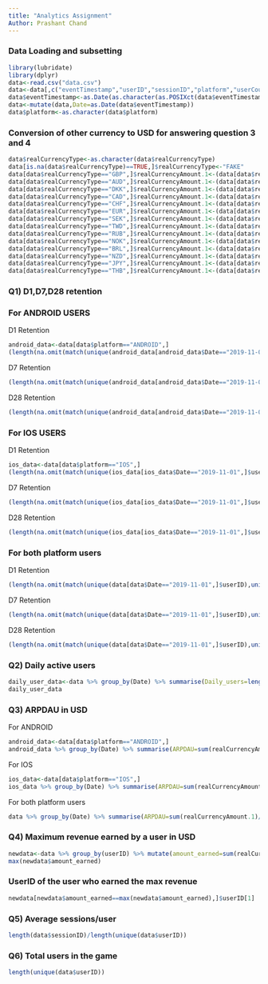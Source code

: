 ---
title: "Analytics Assignment"
Author: Prashant Chand
---

### Data Loading and subsetting
```{r}
library(lubridate)
library(dplyr)
data<-read.csv("data.csv")
data<-data[,c("eventTimestamp","userID","sessionID","platform","userCountry","realCurrencyAmount.1","realCurrencyType")]
data$eventTimestamp<-as.Date(as.character(as.POSIXct(data$eventTimestamp)))
data<-mutate(data,Date=as.Date(data$eventTimestamp))
data$platform<-as.character(data$platform)
```

### Conversion of other currency to USD for answering question 3 and 4
```{r}
data$realCurrencyType<-as.character(data$realCurrencyType)
data[is.na(data$realCurrencyType)==TRUE,]$realCurrencyType<-"FAKE"
data[data$realCurrencyType=="GBP",]$realCurrencyAmount.1<-(data[data$realCurrencyType=="GBP",]$realCurrencyAmount.1)*1.31
data[data$realCurrencyType=="AUD",]$realCurrencyAmount.1<-(data[data$realCurrencyType=="AUD",]$realCurrencyAmount.1)*0.682
data[data$realCurrencyType=="DKK",]$realCurrencyAmount.1<-(data[data$realCurrencyType=="DKK",]$realCurrencyAmount.1)*0.148
data[data$realCurrencyType=="CAD",]$realCurrencyAmount.1<-(data[data$realCurrencyType=="CAD",]$realCurrencyAmount.1)*0.755
data[data$realCurrencyType=="CHF",]$realCurrencyAmount.1<-(data[data$realCurrencyType=="CHF",]$realCurrencyAmount.1)*1.015
data[data$realCurrencyType=="EUR",]$realCurrencyAmount.1<-(data[data$realCurrencyType=="EUR",]$realCurrencyAmount.1)*1.1
data[data$realCurrencyType=="SEK",]$realCurrencyAmount.1<-(data[data$realCurrencyType=="SEK",]$realCurrencyAmount.1)*0.105
data[data$realCurrencyType=="TWD",]$realCurrencyAmount.1<-(data[data$realCurrencyType=="TWD",]$realCurrencyAmount.1)*0.032
data[data$realCurrencyType=="RUB",]$realCurrencyAmount.1<-(data[data$realCurrencyType=="RUB",]$realCurrencyAmount.1)*0.015
data[data$realCurrencyType=="NOK",]$realCurrencyAmount.1<-(data[data$realCurrencyType=="NOK",]$realCurrencyAmount.1)*0.109
data[data$realCurrencyType=="BRL",]$realCurrencyAmount.1<-(data[data$realCurrencyType=="BRL",]$realCurrencyAmount.1)*0.24
data[data$realCurrencyType=="NZD",]$realCurrencyAmount.1<-(data[data$realCurrencyType=="NZD",]$realCurrencyAmount.1)*0.652
data[data$realCurrencyType=="JPY",]$realCurrencyAmount.1<-(data[data$realCurrencyType=="JPY",]$realCurrencyAmount.1)*0.009
data[data$realCurrencyType=="THB",]$realCurrencyAmount.1<-(data[data$realCurrencyType=="THB",]$realCurrencyAmount.1)*0.033
```

### Q1) D1,D7,D28 retention

### For ANDROID USERS

D1 Retention
```{r}
android_data<-data[data$platform=="ANDROID",]
(length(na.omit(match(unique(android_data[android_data$Date=="2019-11-01",]$userID),unique(android_data[android_data$Date=="2019-11-02",]$userID))))/length(unique(android_data[android_data$Date=="2019-11-01",]$userID)))*100
```
D7 Retention
```{r}
(length(na.omit(match(unique(android_data[android_data$Date=="2019-11-01",]$userID),unique(android_data[android_data$Date=="2019-11-08",]$userID))))/length(unique(android_data[android_data$Date=="2019-11-01",]$userID)))*100
```
D28 Retention
```{r}
(length(na.omit(match(unique(android_data[android_data$Date=="2019-11-01",]$userID),unique(android_data[android_data$Date=="2019-11-29",]$userID))))/length(unique(android_data[android_data$Date=="2019-11-01",]$userID)))*100
```

### For IOS USERS

D1 Retention
```{r}
ios_data<-data[data$platform=="IOS",]
(length(na.omit(match(unique(ios_data[ios_data$Date=="2019-11-01",]$userID),unique(ios_data[ios_data$Date=="2019-11-02",]$userID))))/length(unique(ios_data[ios_data$Date=="2019-11-01",]$userID)))*100
```
D7 Retention
```{r}
(length(na.omit(match(unique(ios_data[ios_data$Date=="2019-11-01",]$userID),unique(ios_data[ios_data$Date=="2019-11-08",]$userID))))/length(unique(ios_data[ios_data$Date=="2019-11-01",]$userID)))*100
```
D28 Retention
```{r}
(length(na.omit(match(unique(ios_data[ios_data$Date=="2019-11-01",]$userID),unique(ios_data[ios_data$Date=="2019-11-29",]$userID))))/length(unique(ios_data[ios_data$Date=="2019-11-01",]$userID)))*100
```

### For both platform users

D1 Retention
```{r}
(length(na.omit(match(unique(data[data$Date=="2019-11-01",]$userID),unique(data[data$Date=="2019-11-02",]$userID))))/length(unique(data[data$Date=="2019-11-01",]$userID)))*100
```
D7 Retention
```{r}
(length(na.omit(match(unique(data[data$Date=="2019-11-01",]$userID),unique(data[data$Date=="2019-11-08",]$userID))))/length(unique(data[data$Date=="2019-11-01",]$userID)))*100
```
D28 Retention
```{r}
(length(na.omit(match(unique(data[data$Date=="2019-11-01",]$userID),unique(data[data$Date=="2019-11-29",]$userID))))/length(unique(data[data$Date=="2019-11-01",]$userID)))*100
```

### Q2) Daily active users
```{r}
daily_user_data<-data %>% group_by(Date) %>% summarise(Daily_users=length(unique(userID)))
daily_user_data
```

### Q3) ARPDAU in USD
For ANDROID
```{r}
android_data<-data[data$platform=="ANDROID",]
android_data %>% group_by(Date) %>% summarise(ARPDAU=sum(realCurrencyAmount.1)/length(unique(userID)))
```
For IOS
```{r}
ios_data<-data[data$platform=="IOS",]
ios_data %>% group_by(Date) %>% summarise(ARPDAU=sum(realCurrencyAmount.1)/length(unique(userID)))
```
For both platform users
```{r}
data %>% group_by(Date) %>% summarise(ARPDAU=sum(realCurrencyAmount.1)/length(unique(userID)))
```

### Q4) Maximum revenue earned by a user in USD
```{r}
newdata<-data %>% group_by(userID) %>% mutate(amount_earned=sum(realCurrencyAmount.1))
max(newdata$amount_earned)
```

### UserID of the user who earned the max revenue
```{r}
newdata[newdata$amount_earned==max(newdata$amount_earned),]$userID[1]
```

### Q5) Average sessions/user
```{r}
length(data$sessionID)/length(unique(data$userID))
```

### Q6) Total users in the game
```{r}
length(unique(data$userID))
```



